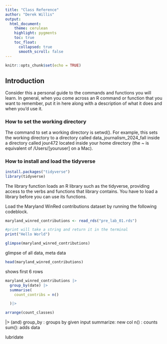 ```yaml
---
title: "Class Reference"
author: "Derek Willis"
output:
  html_document:
    theme: cerulean
    highlight: pygments
    toc: true
    toc_float:
      collapsed: true
      smooth_scroll: false
---
```


```r
knitr::opts_chunk$set(echo = TRUE)
```

## Introduction

Consider this a personal guide to the commands and functions you will learn. In general, when you come across an R command or function that you want to remember, put it in here along with a description of what it does and when you'd use it.

### How to set the working directory

The command to set a working directory is setwd(). For example, this sets the working directory to a directory called data_journalism_2024_fall inside a directory called jour472 located inside your home directory (the ~ is equivalent of /Users/[youruser] on a Mac).

### How to install and load the tidyverse

```r
install.packages("tidyverse")
library(tidyverse)
```
The library function loads an R library such as the tidyverse, providing access to the verbs and functions that library contains. You have to load a library before you can use its functions.

Load the Maryland WinRed contributions dataset by running the following codeblock. 

```r
maryland_winred_contributions <- read_rds("pre_lab_01.rds")
```

```r
#print will take a string and return it in the terminal
print("Hello World")
```
```r
glimpse(maryland_winred_contributions)
```
glimpse of all data, meta data

```r
head(maryland_winred_contributions)
```
shows first 6 rows

```r
maryland_winred_contributions |>
  group_by(date) |>
  summarise(
    count_contribs = n()

  )|>

arrange(count_classes)
```


|>  (and)
group_by : groups by given input 
summarize: new col
n() : counts
sum(): adds data

 
lubridate





